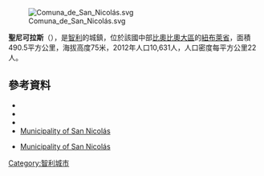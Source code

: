 [[Image:Comuna_de_San_Nicolás.svg|right]]

'''聖尼可拉斯'''（{{lang-es|San Nicolás}}），是[[智利|智利]]的城鎮，位於該國中部[[比奧比奧大區|比奧比奧大區]]的[[紐布萊省|紐布萊省]]，面積490.5平方公里，海拔高度75米，2012年人口10,631人，人口密度每平方公里22人。

{{Coord|36|30|12|S|72|12|44|W|display=title}}

==參考資料==
*{{Cite web |url = http://www.municipalidadsannicolas.cl/ |title = Asociación Chilena de Municipalidades |accessdate = 7 February 2011 |language = es |archive-date = 2015-08-01 |archive-url = https://web.archive.org/web/20150801205148/http://municipalidadsannicolas.cl/ |dead-url = no }}
*{{Cite web |url = http://www.municipalidadsannicolas.cl/ |title = Municipality of San Nicolás |accessdate = 7 February 2011 |language = es |archive-date = 2015-08-01 |archive-url = https://web.archive.org/web/20150801205148/http://municipalidadsannicolas.cl/ |dead-url = no }}
*{{Cite web |url= http://www.ine.cl/canales/chile_estadistico/censos_poblacion_vivienda/censo_pobl_vivi.php |title= National Statistics Institute |accessdate= 7 February 2010 |language= es |archive-date= 2018-12-25 |archive-url= https://web.archive.org/web/20181225074911/http://www.ine.cl/error-404?aspxerrorpath=%2Fcanales%2Fchile_estadistico%2Fcensos_poblacion_vivienda%2Fcenso_pobl_vivi.php |dead-url= no }}
*[http://www.municipalidadsannicolas.cl/ Municipality of San Nicolás] {{Wayback|url=http://www.municipalidadsannicolas.cl/ |date=20150801205148 }}
* {{es icon}} [http://www.municipalidadsannicolas.cl/ Municipality of San Nicolás] {{Wayback|url=http://www.municipalidadsannicolas.cl/ |date=20150801205148 }}

{{Chile-geo-stub}}
[[Category:智利城市|Category:智利城市]]